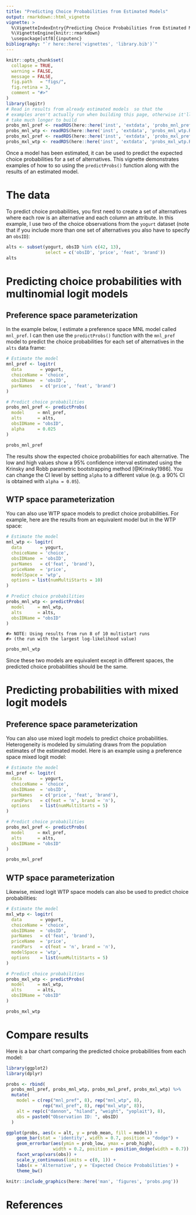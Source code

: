 ```yaml
---
title: "Predicting Choice Probabilities from Estimated Models"
output: rmarkdown::html_vignette
vignette: >
  %\VignetteIndexEntry{Predicting Choice Probabilities from Estimated Models}
  %\VignetteEngine{knitr::rmarkdown}
  \usepackage[utf8]{inputenc}
bibliography: "`r here::here('vignettes', 'library.bib')`"
---
```


```r
knitr::opts_chunk$set(
  collapse = TRUE,
  warning = FALSE,
  message = FALSE,
  fig.path   = "figs/",
  fig.retina = 3,
  comment = "#>"
)
library(logitr)
# Read in results from already estimated models  so that the
# examples aren't actually run when building this page, otherwise it'll
# take much longer to build
probs_mnl_pref <- readRDS(here::here('inst', 'extdata', 'probs_mnl_pref.Rds'))
probs_mnl_wtp <- readRDS(here::here('inst', 'extdata', 'probs_mnl_wtp.Rds'))
probs_mxl_pref <- readRDS(here::here('inst', 'extdata', 'probs_mxl_pref.Rds'))
probs_mxl_wtp <- readRDS(here::here('inst', 'extdata', 'probs_mxl_wtp.Rds'))
```

Once a model has been estimated, it can be used to predict the expected choice probabilities for a set of alternatives. This vignette demonstrates examples of how to so using the `predictProbs()` function along with the results of an estimated model.

# The data

To predict choice probabilities, you first need to create a set of alternatives where each row is an alternative and each column an attribute. In this example, I use two of the choice observations from the `yogurt` dataset (note that if you include more than one set of alternatives you also have to specify an `obsID`):

```r
alts <- subset(yogurt, obsID %in% c(42, 13),
               select = c('obsID', 'price', 'feat', 'brand'))
alts
```

# Predicting choice probabilities with multinomial logit models

## Preference space parameterization

In the example below, I estimate a preference space MNL model called `mnl_pref`. I can then use the `predictProbs()` function with the `mnl_pref` model to predict the choice probabilities for each set of alternatives in the `alts` data frame:

```r
# Estimate the model
mnl_pref <- logitr(
  data       = yogurt,
  choiceName = 'choice',
  obsIDName  = 'obsID',
  parNames   = c('price', 'feat', 'brand')
)

# Predict choice probabilities
probs_mnl_pref <- predictProbs(
  model     = mnl_pref,
  alts      = alts,
  obsIDName = "obsID",
  alpha     = 0.025
)
```
```r
probs_mnl_pref
```

The results show the expected choice probabilities for each alternative. The low and high values show a 95% confidence interval estimated using the Krinsky and Robb parametric bootstrapping method [@Krinsky1986]. You can change the CI level by setting `alpha` to a different value (e.g. a 90% CI is obtained with `alpha = 0.05`).

## WTP space parameterization

You can also use WTP space models to predict choice probabilities. For example, here are the results from an equivalent model but in the WTP space:

```r
# Estimate the model
mnl_wtp <- logitr(
  data       = yogurt,
  choiceName = 'choice',
  obsIDName  = 'obsID',
  parNames   = c('feat', 'brand'),
  priceName  = 'price',
  modelSpace = 'wtp',
  options = list(numMultiStarts = 10)
)

# Predict choice probabilities
probs_mnl_wtp <- predictProbs(
  model     = mnl_wtp,
  alts      = alts,
  obsIDName = "obsID"
)
```
```
#> NOTE: Using results from run 8 of 10 multistart runs
#> (the run with the largest log-likelihood value)
```
```r
probs_mnl_wtp
```

Since these two models are equivalent except in different spaces, the predicted choice probabilities should be the same.

# Predicting probabilities with mixed logit models

## Preference space parameterization

You can also use mixed logit models to predict choice probabilities. Heterogeneity is modeled by simulating draws from the population estimates of the estimated model. Here is an example using a preference space mixed logit model:

```r
# Estimate the model
mxl_pref <- logitr(
  data       = yogurt,
  choiceName = 'choice',
  obsIDName  = 'obsID',
  parNames   = c('price', 'feat', 'brand'),
  randPars   = c(feat = 'n', brand = 'n'),
  options    = list(numMultiStarts = 5)
)

# Predict choice probabilities
probs_mxl_pref <- predictProbs(
  model     = mxl_pref,
  alts      = alts,
  obsIDName = "obsID"
)
```
```r
probs_mxl_pref
```

## WTP space parameterization

Likewise, mixed logit WTP space models can also be used to predict choice probabilities:

```r
# Estimate the model
mxl_wtp <- logitr(
  data       = yogurt,
  choiceName = 'choice',
  obsIDName  = 'obsID',
  parNames   = c('feat', 'brand'),
  priceName  = 'price',
  randPars   = c(feat = 'n', brand = 'n'),
  modelSpace = 'wtp',
  options    = list(numMultiStarts = 5)
)

# Predict choice probabilities
probs_mxl_wtp <- predictProbs(
  model     = mxl_wtp,
  alts      = alts,
  obsIDName = "obsID"
)
```
```r
probs_mxl_wtp
```

# Compare results

Here is a bar chart comparing the predicted choice probabilities from each model:

```r
library(ggplot2)
library(dplyr)

probs <- rbind(
  probs_mnl_pref, probs_mnl_wtp, probs_mxl_pref, probs_mxl_wtp) %>%
  mutate(
    model = c(rep("mnl_pref", 8), rep("mnl_wtp", 8),
              rep("mxl_pref", 8), rep("mxl_wtp", 8)),
    alt = rep(c("dannon", "hiland", "weight", "yoplait"), 8),
    obs = paste0("Observation ID: ", obsID)
  )

ggplot(probs, aes(x = alt, y = prob_mean, fill = model)) +
    geom_bar(stat = 'identity', width = 0.7, position = "dodge") +
    geom_errorbar(aes(ymin = prob_low, ymax = prob_high),
                  width = 0.2, position = position_dodge(width = 0.7)) +
    facet_wrap(vars(obs)) +
    scale_y_continuous(limits = c(0, 1)) +
    labs(x = 'Alternative', y = 'Expected Choice Probabilities') +
    theme_bw()

```

```r
knitr::include_graphics(here::here('man', 'figures', 'probs.png'))
```

# References
